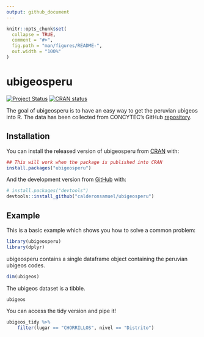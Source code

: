 ```yaml
---
output: github_document
---
```


<!-- README.md is generated from README.Rmd. Please edit that file -->

```r
knitr::opts_chunk$set(
  collapse = TRUE,
  comment = "#>",
  fig.path = "man/figures/README-",
  out.width = "100%"
)
```

# ubigeosperu

<!-- badges: start -->
[![Project Status](https://www.repostatus.org/badges/latest/active.svg)](https://www.repostatus.org/#active)
[![CRAN status](https://www.r-pkg.org/badges/version/ubigeosperu)](https://cran.r-project.org/package=ubigeosperu)
<!-- badges: end -->

The goal of ubigeosperu is to have an easy way to get the peruvian ubigeos into R. The data has been collected from CONCYTEC's GitHub [repository](https://github.com/CONCYTEC/ubigeo-peru/blob/master/equivalencia-ubigeos-oti-concytec.csv).

## Installation

You can install the released version of ubigeosperu from [CRAN](https://CRAN.R-project.org) with:

``` r
## This will work when the package is published into CRAN
install.packages("ubigeosperu")
```

And the development version from [GitHub](https://github.com/) with:

``` r
# install.packages("devtools")
devtools::install_github("calderonsamuel/ubigeosperu")
```
## Example

This is a basic example which shows you how to solve a common problem:

```r
library(ubigeosperu)
library(dplyr)
```

ubigeosperu contains a single dataframe object containing the peruvian ubigeos codes.


```r
dim(ubigeos)
```

The ubigeos dataset is a tibble.

```r
ubigeos
```

You can access the tidy version and pipe it!

```r
ubigeos_tidy %>%
    filter(lugar == "CHORRILLOS", nivel == "Distrito")
```


